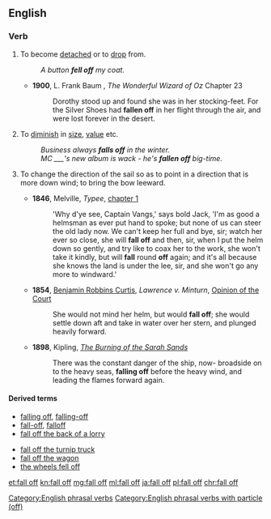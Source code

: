 ==English==

===Verb===
{{en-verb|head=[[to]] [[fall]] [[off]]|falls off|falling off|fell off|fallen off}}

# {{context|transitive|and|intransitive|lang=en}} To become [[detached]] or to [[drop]] from.
#:''A button '''fell off''' my coat.''
#* '''1900''', L. Frank Baum , ''The Wonderful Wizard of Oz'' Chapter 23
#*: Dorothy stood up and found she was in her stocking-feet. For the Silver Shoes had '''fallen off''' in her flight through the air, and were lost forever in the desert.
# {{context|intransitive|lang=en}} To [[diminish]] in [[size]], [[value]] etc.
#:''Business always '''falls off''' in the winter.''
#:''MC ___'s new album is wack - he's '''fallen off''' big-time.''
# {{context|nautical|lang=en}} To change the direction of the sail so as to point in a direction that is more down wind; to bring the bow leeward. 
#*'''1846''', Melville, ''Typee'', [[s:Typee/Chapter 1|chapter 1]]
#*:'Why d'ye see, Captain Vangs,' says bold Jack, 'I'm as good a helmsman as ever put hand to spoke; but none of us can steer the old lady now. We can't keep her full and bye, sir; watch her ever so close, she will '''fall off''' and then, sir, when I put the helm down so gently, and try like to coax her to the work, she won't take it kindly, but will '''fall''' round '''off''' again; and it's all because she knows the land is under the lee, sir, and she won't go any more to windward.' 
#*'''1854''', [[w:Benjamin Robbins Curtis|Benjamin Robbins Curtis]], ''Lawrence v. Minturn'', [[s:Lawrence v. Minturn/Opinion of the Court|Opinion of the Court]]
#*:She would not mind her helm, but would '''fall off'''; she would settle down aft and take in water over her stern, and plunged heavily forward.
#*'''1898''', Kipling, ''[[s:The Burning of the Sarah Sands|The Burning of the Sarah Sands]]''
#*:There was the constant danger of the ship, now- broadside on to the heavy seas, '''falling off''' before the heavy wind, and leading the flames forward again.

====Derived terms====
{{rel-top|Terms derived from ''fall off''}}
*[[falling off]], [[falling-off]]<!--noun-->
*[[fall-off]], [[falloff]]<!--noun-->
*[[fall off the back of a lorry]]
{{rel-mid}}
*[[fall off the turnip truck]]
*[[fall off the wagon]]
*[[the wheels fell off]]<!--figurative sense is idiomatic-->
{{rel-bottom}}

[[Category:English phrasal verbs]]
[[Category:English phrasal verbs with particle (off)]]

[[et:fall off]]
[[kn:fall off]]
[[mg:fall off]]
[[ml:fall off]]
[[ja:fall off]]
[[pl:fall off]]
[[chr:fall off]]